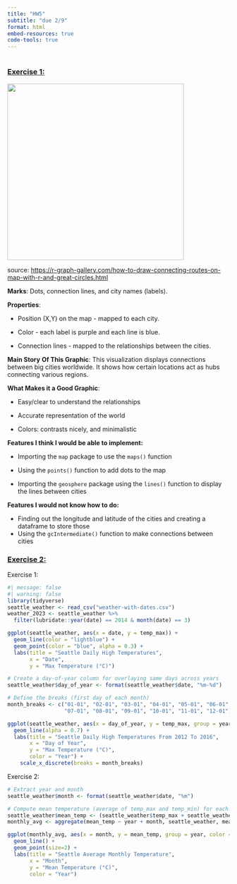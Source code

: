 ```yaml
---
title: "HW5"
subtitle: "due 2/9"
format: html
embed-resources: true
code-tools: true
---
```


# 

### [Exercise 1:]{.underline}

![](ConnectionMap.png){width="400"}

source: <https://r-graph-gallery.com/how-to-draw-connecting-routes-on-map-with-r-and-great-circles.html>

**Marks**: Dots, connection lines, and city names (labels).

**Properties**:

-   Position (X,Y) on the map - mapped to each city.

-   Color - each label is purple and each line is blue.

-   Connection lines - mapped to the relationships between the cities.

**Main Story** **Of This Graphic**: This visualization displays connections between big cities worldwide. It shows how certain locations act as hubs connecting various regions.

**What Makes it a Good Graphic**:

-   Easy/clear to understand the relationships

-   Accurate representation of the world

-   Colors: contrasts nicely, and minimalistic

**Features I think I would be able to implement:**

-   Importing the `map` package to use the `maps()` function

-   Using the `points()` function to add dots to the map

-   Importing the `geosphere` package using the `lines()` function to display the lines between cities

**Features I would not know how to do:**

-   Finding out the longitude and latitude of the cities and creating a dataframe to store those
-   Using the `gcIntermediate()` function to make connections between cities

### [Exercise 2:]{.underline}

Exercise 1:

```r
#| message: false
#| warning: false
library(tidyverse)
seattle_weather <- read_csv("weather-with-dates.csv")
weather_2023 <- seattle_weather %>%
  filter(lubridate::year(date) == 2014 & month(date) == 3)
```

```r
ggplot(seattle_weather, aes(x = date, y = temp_max)) +
  geom_line(color = "lightblue") + 
  geom_point(color = "blue", alpha = 0.3) + 
  labs(title = "Seattle Daily High Temperatures",
       x = "Date",
       y = "Max Temperature (°C)")
```

```r
# Create a day-of-year column for overlaying same days across years
seattle_weather$day_of_year <- format(seattle_weather$date, "%m-%d")

# Define the breaks (first day of each month)
month_breaks <- c("01-01", "02-01", "03-01", "04-01", "05-01", "06-01",
                  "07-01", "08-01", "09-01", "10-01", "11-01", "12-01")

ggplot(seattle_weather, aes(x = day_of_year, y = temp_max, group = year, color = as.factor(year))) +
  geom_line(alpha = 0.7) +
  labs(title = "Seattle Daily High Temperatures From 2012 To 2016",
       x = "Day of Year",
       y = "Max Temperature (°C)",
       color = "Year") +
    scale_x_discrete(breaks = month_breaks) 
```

Exercise 2:

```r
# Extract year and month
seattle_weather$month <- format(seattle_weather$date, "%m")

# Compute mean temperature (average of temp_max and temp_min) for each month and year
seattle_weather$mean_temp <- (seattle_weather$temp_max + seattle_weather$temp_min) / 2
monthly_avg <- aggregate(mean_temp ~ year + month, seattle_weather, mean)

ggplot(monthly_avg, aes(x = month, y = mean_temp, group = year, color = as.factor(year))) +
  geom_line() +
  geom_point(size=2) +
  labs(title = "Seattle Average Monthly Temperature",
       x = "Month",
       y = "Mean Temperature (°C)",
       color = "Year") 
```
